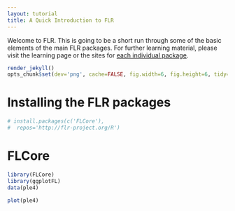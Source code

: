 ```yaml
---
layout: tutorial
title: A Quick Introduction to FLR
---
```


Welcome to FLR. This is going to be a short run through some of the basic elements of the main FLR packages. For further learning material, please visit the learning page or the sites for [each individual package]({{ site.baseurl }}{{pkgs/pkgs.html}}).

```r
render_jekyll()
opts_chunk$set(dev='png', cache=FALSE, fig.width=6, fig.height=6, tidy=TRUE, results='markup')
```

# Installing the FLR packages

```r
# install.packages(c('FLCore'),
#  repos='http://flr-project.org/R')
```
# FLCore

```r
library(FLCore)
library(ggplotFL)
data(ple4)
```

```r
plot(ple4)
```
